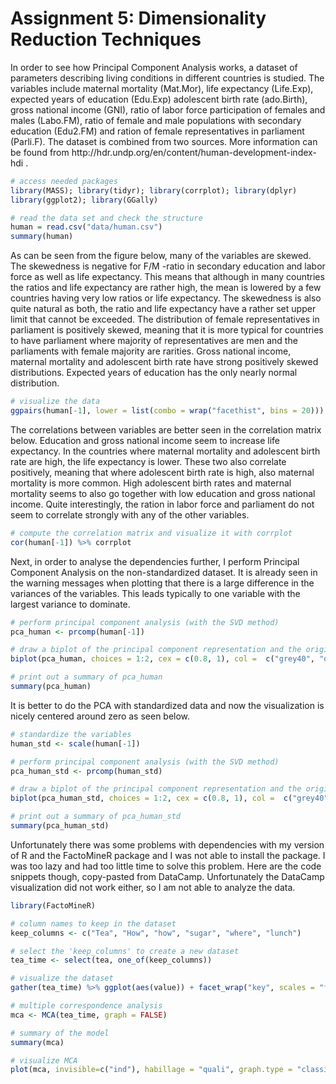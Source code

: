 # **Assignment 5: Dimensionality Reduction Techniques**

In order to see how Principal Component Analysis works, a dataset of parameters describing living conditions in different countries is studied. The variables include maternal mortality (Mat.Mor), life expectancy (Life.Exp), expected years of education (Edu.Exp) adolescent birth rate (ado.Birth), gross national income (GNI), ratio of labor force participation of females and males (Labo.FM), ratio of female and male populations with secondary education (Edu2.FM) and ration of female representatives in parliament (Parli.F). The dataset is combined from two sources. More information can be found from http://hdr.undp.org/en/content/human-development-index-hdi . 

```r
# access needed packages
library(MASS); library(tidyr); library(corrplot); library(dplyr)
library(ggplot2); library(GGally)
```

```r
# read the data set and check the structure
human = read.csv("data/human.csv")
summary(human)
```
As can be seen from the figure below, many of the variables are skewed. The skewedness is negative for F/M -ratio in secondary education and labor force as well as life expectancy. This means that although in many countries the ratios and life expectancy are rather high, the mean is lowered by a few countries having very low ratios or life expectancy. The skewedness is also quite natural as both, the ratio and life expectancy have a rather set upper limit that cannot be exceeded. The distribution of female representatives in parliament is positively skewed, meaning that it is more typical for countries to have parliament where majority of representatives are men and the parliaments with female majority are rarities. Gross national income, maternal mortality and adolescent birth rate have strong positively skewed distributions. Expected years of education has the only nearly normal distribution.

```r
# visualize the data
ggpairs(human[-1], lower = list(combo = wrap("facethist", bins = 20)))

```

The correlations between variables are better seen in the correlation matrix below. Education and gross national income seem to increase life expectancy. In the countries where maternal mortality and adolescent birth rate are high, the life expectancy is lower. These two also correlate positively, meaning that where adolescent birth rate is high, also maternal mortality is more common. High adolescent birth rates and maternal mortality seems to also go together with low education and gross national income. Quite interestingly, the ration in labor force and parliament do not seem to correlate strongly with any of the other variables.

```r
# compute the correlation matrix and visualize it with corrplot
cor(human[-1]) %>% corrplot
```

Next, in order to analyse the dependencies further, I perform Principal Component Analysis on the non-standardized dataset. It is already seen in the warning messages when plotting that there is a large difference in the variances of the variables. This leads typically to one variable with the largest variance to dominate.

```r
# perform principal component analysis (with the SVD method)
pca_human <- prcomp(human[-1])

# draw a biplot of the principal component representation and the original variables
biplot(pca_human, choices = 1:2, cex = c(0.8, 1), col =  c("grey40", "deeppink2"))

# print out a summary of pca_human
summary(pca_human)
```

It is better to do the PCA with standardized data and now the visualization is nicely centered around zero as seen below.

```r

# standardize the variables
human_std <- scale(human[-1])

# perform principal component analysis (with the SVD method)
pca_human_std <- prcomp(human_std)

# draw a biplot of the principal component representation and the original variables
biplot(pca_human_std, choices = 1:2, cex = c(0.8, 1), col =  c("grey40", "deeppink2"))

# print out a summary of pca_human_std
summary(pca_human_std)
```

Unfortunately there was some problems with dependencies with my version of R and the FactoMineR package and I was not able to install the package. I was too lazy and had too little time to solve this problem. Here are the code snippets though, copy-pasted from DataCamp. Unfortunately the DataCamp visualization did not work either, so I am not able to analyze the data.

```r
library(FactoMineR)

# column names to keep in the dataset
keep_columns <- c("Tea", "How", "how", "sugar", "where", "lunch")

# select the 'keep_columns' to create a new dataset
tea_time <- select(tea, one_of(keep_columns))

# visualize the dataset
gather(tea_time) %>% ggplot(aes(value)) + facet_wrap("key", scales = "free") + geom_bar() + theme(axis.text.x = element_text(angle = 45, hjust = 1, size = 8))

# multiple correspondence analysis
mca <- MCA(tea_time, graph = FALSE)

# summary of the model
summary(mca)

# visualize MCA
plot(mca, invisible=c("ind"), habillage = "quali", graph.type = "classic")
```
